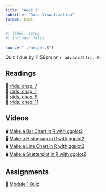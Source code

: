 ```yaml
---
title: "Week 1"
subtitle: "Data Visualization"
format: html
---
```


```r
#| label: setup
#| include: false

source("../helper.R")
```

::: {.callout-important}
Quiz 1 due by 11:59pm on `r advdate2(fri, 0)`
:::

## Readings

| 📖 [r4ds, chap. 7](https://r4ds.hadley.nz/data-import)
| 📖 [r4ds, chap. 1](https://r4ds.hadley.nz/data-visualize.html)
| 📖 [r4ds, chap. 9](https://r4ds.hadley.nz/layers.html)
| 📖 [r4ds, chap. 11](https://r4ds.hadley.nz/communication.html)

## Videos

| 🖥 [Make a Bar Chart in R with ggplot2](https://youtu.be/QG1oDJPoIio)
| 🖥 [Make a Histogram in R with ggplot2](https://youtu.be/-1YhCql-gMo)
| 🖥 [Make a Line Chart in R with ggplot2](https://youtu.be/PnmQ2MFQpIc)
| 🖥 [Make a Scatterplot in R with ggplot2](https://youtu.be/FiosjUVyfLM)

## Assignments

| 📘 [Module 1 Quiz](https://blackboard.gwu.edu/ultra/courses/_403120_1/outline/assessment/test/_13850328_1?courseId=_403120_1&gradeitemView=details)



